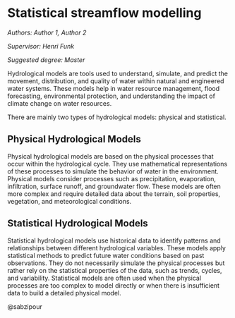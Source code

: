 # Statistical streamflow modelling {#sm}

*Authors: Author 1, Author 2*

*Supervisor: Henri Funk*

*Suggested degree: Master*

Hydrological models are tools used to understand, simulate, and predict the movement, distribution, and quality of water within natural and engineered water systems. These models help in water resource management, flood forecasting, environmental protection, and understanding the impact of climate change on water resources.

There are mainly two types of hydrological models: physical and statistical.

## Physical Hydrological Models

Physical hydrological models are based on the physical processes that occur within the hydrological cycle. They use mathematical representations of these processes to simulate the behavior of water in the environment. Physical models consider processes such as precipitation, evaporation, infiltration, surface runoff, and groundwater flow. These models are often more complex and require detailed data about the terrain, soil properties, vegetation, and meteorological conditions.

## Statistical Hydrological Models

Statistical hydrological models use historical data to identify patterns and relationships between different hydrological variables. These models apply statistical methods to predict future water conditions based on past observations. They do not necessarily simulate the physical processes but rather rely on the statistical properties of the data, such as trends, cycles, and variability. Statistical models are often used when the physical processes are too complex to model directly or when there is insufficient data to build a detailed physical model.

@sabzipour